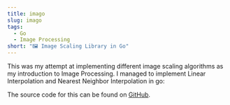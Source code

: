 ```yaml
---
title: imago
slug: imago
tags:
  - Go
  - Image Processing
short: "🖼 Image Scaling Library in Go"
---
```


This was my attempt at implementing different image scaling algorithms as my introduction to Image Processing.
I managed to implement Linear Interpolation and Nearest Neighbor Interpolation in go:

The source code for this can be found on [GitHub](https://github.com/fr3fou/imago).
